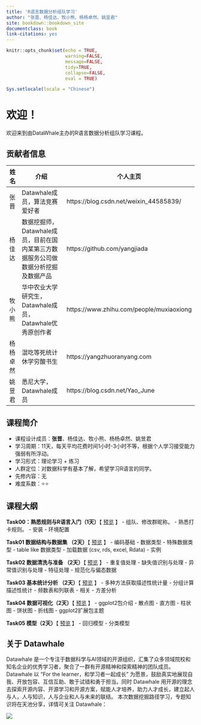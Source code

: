 ```yaml
---
title: 'R语言数据分析组队学习'
author: "张晋、杨佳达、牧小熊、杨杨卓然、姚昱君"
site: bookdown::bookdown_site
documentclass: book
link-citations: yes
---
```



```r
knitr::opts_chunk$set(echo = TRUE,
                      warning=FALSE, 
                      message=FALSE,
                      tidy=TRUE,
                      collapse=FALSE, 
                      eval = TRUE)

Sys.setlocale(locale = "Chinese")
```


# 欢迎！ {#welcome .unnumbered}

欢迎来到由DataWhale主办的R语言数据分析组队学习课程。


## 贡献者信息 {-}

| 姓名   | 介绍                            | 个人主页                        |
| ------ | ------------------------------- | ------------------------------- |
| 张晋 |  Datawhale成员，算法竞赛爱好者 | https://blog.csdn.net/weixin_44585839/ |
| 杨佳达 | 数据挖掘师，Datawhale成员，目前在国内某第三方数据服务公司做数据分析挖掘及数据产品 | https://github.com/yangjiada |
| 牧小熊 | 华中农业大学研究生，Datawhale成员，Datawhale优秀原创作者 | https://www.zhihu.com/people/muxiaoxiong                           |
| 杨杨卓然 | 混吃等死统计休学穷酸书生                                | https://yangzhuoranyang.com  |
| 姚昱君 | 悉尼大学，Datawhale成员     | https://blog.csdn.net/Yao_June |


## 课程简介 {-}

- 课程设计成员：**张晋**、杨佳达、牧小熊、杨杨卓然、姚昱君
- 学习周期：11天，每天平均花费时间1小时-3小时不等，根据个人学习接受能力强弱有所浮动。
- 学习形式：理论学习 + 练习
- 人群定位：对数据科学有基本了解，希望学习R语言的同学。
- 先修内容：无
- 难度系数：⭐⭐

## 课程大纲 {-}

**Task00：熟悉规则与R语言入门（1天）**【 [预览](https://rpubs.com/June_Yao/task00_introduction) 】
- 组队、修改群昵称。
- 熟悉打卡规则。
- 安装
- 环境配置

**Task01 数据结构与数据集 （2天）**【 [预览](https://rpubs.com/June_Yao/task01_data_structure) 】
- 编码基础
- 数据类型
- 特殊数据类型
- table like 数据类型
- 加载数据 (csv, rds, excel, Rdata)
- 实例

**Task02 数据清洗与准备 （2天）**【 [预览](https://rpubs.com/June_Yao/task02_data_preparation) 】
- 重复值处理
- 缺失值识别与处理
- 异常值识别与处理
- 特征处理
- 规范化与偏态数据

**Task03 基本统计分析 （2天）**【 [预览](https://rpubs.com/June_Yao/task03_statistics) 】
- 多种方法获取描述性统计量
- 分组计算描述性统计
- 频数表和列联表
- 相关
- 方差分析

**Task04  数据可视化（2天）**【 [预览](https://rpubs.com/June_Yao/task04_visualization) 】
- ggplot2包介绍
- 散点图
- 直方图
- 柱状图
- 饼状图
- 折线图
- ggplot2扩展包主题

**Task05  模型（2天）**【 [预览](https://rpubs.com/June_Yao/task05_model) 】
- 回归模型
- 分类模型

## 关于 Datawhale {-} 

Datawhale 是一个专注于数据科学与AI领域的开源组织，汇集了众多领域院校和知名企业的优秀学习者，聚合了一群有开源精神和探索精神的团队成员。Datawhale 以 “For the learner，和学习者一起成长” 为愿景，鼓励真实地展现自我、开放包容、互信互助、敢于试错和勇于担当。同时 Datawhale  用开源的理念去探索开源内容、开源学习和开源方案，赋能人才培养，助力人才成长，建立起人与人，人与知识，人与企业和人与未来的联结。 本次数据挖掘路径学习，专题知识将在天池分享，详情可关注 Datawhale：

![](https://camo.githubusercontent.com/8578ee173c78b587d5058439bbd0b98fa39c173def229a8c3d957e62aac0b649/68747470733a2f2f696d672d626c6f672e6373646e696d672e636e2f323032303039313330313032323639382e706e67237069635f63656e746572)




